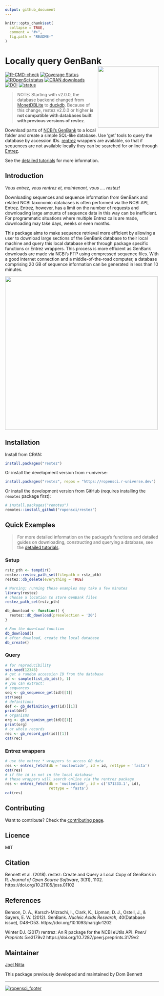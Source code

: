 ```yaml
---
output: github_document
---
```


<!-- README.md is generated from README.Rmd. Please edit that file -->
<!-- devtools::rmarkdown::render("README.Rmd") -->
<!-- Rscript -e "library(knitr); knit('README.Rmd')" -->

```r
knitr::opts_chunk$set(
  collapse = TRUE,
  comment = "#>",
  fig.path = "README-"
)
```

# Locally query GenBank <img src="https://raw.githubusercontent.com/ropensci/restez/master/logo.png" height="200" align="right"/>

[![R-CMD-check](https://github.com/ropensci/restez/workflows/R-CMD-check/badge.svg)](https://github.com/ropensci/restez/actions)
[![Coverage Status](https://coveralls.io/repos/github/ropensci/restez/badge.svg?branch=master)](https://coveralls.io/github/ropensci/restez?branch=master)
[![ROpenSci status](https://badges.ropensci.org/232_status.svg)](https://github.com/ropensci/software-review/issues/232)
[![CRAN downloads](http://cranlogs.r-pkg.org/badges/grand-total/restez)](https://CRAN.R-project.org/package=restez)
[![DOI](https://zenodo.org/badge/DOI/10.5281/zenodo.6806029.svg)](https://doi.org/10.5281/zenodo.6806029)
[![status](https://joss.theoj.org/papers/10.21105/joss.01102/status.svg)](https://joss.theoj.org/papers/10.21105/joss.01102)

> NOTE: Starting with v2.0.0, the database backend changed from [MonetDBLite](https://github.com/MonetDB/MonetDBLite-R) to [duckdb](https://github.com/duckdb/duckdb). Because of this change, restez v2.0.0 or higher **is not compatible with databases built with previous versions of restez**.

Download parts of [NCBI's GenBank](https://www.ncbi.nlm.nih.gov/nuccore) to a local folder and create a simple SQL-like database. Use 'get' tools to query the database by accession IDs. [rentrez](https://github.com/ropensci/rentrez) wrappers are available, so that if sequences are not available locally they can be searched for online through [Entrez](https://www.ncbi.nlm.nih.gov/books/NBK25500/).

See the [detailed tutorials](https://docs.ropensci.org/restez/articles/restez.html) for more information.

## Introduction

*Vous entrez, vous rentrez et, maintenant, vous .... restez!*

Downloading sequences and sequence information from GenBank and related NCBI taxonomic databases is often performed via the NCBI API, Entrez. Entrez, however, has a limit on the number of requests and downloading large amounts of sequence data in this way can be inefficient. For programmatic situations where multiple Entrez calls are made, downloading may take days, weeks or even months.

This package aims to make sequence retrieval more efficient by allowing a user to download large sections of the GenBank database to their local machine and query this local database either through package specific functions or Entrez wrappers. This process is more efficient as GenBank downloads are made via NCBI's FTP using compressed sequence files. With a good internet connection and a middle-of-the-road computer, a database comprising 20 GB of sequence information can be generated in less than 10 minutes.

<img src="https://raw.githubusercontent.com/ropensci/restez/master/paper/outline.png" height="500" align="center"/>

## Installation

Install from CRAN:

```r
install.packages("restez")
```

Or install the development version from r-universe:

```r
install.packages("restez", repos = "https://ropensci.r-universe.dev")
```

Or install the development version from GitHub (requires installing the `remotes` package first):

```r
# install.packages("remotes")
remotes::install_github("ropensci/restez")
```

## Quick Examples

> For more detailed information on the package's functions and detailed guides on downloading, constructing and querying a database, see the [detailed  tutorials](https://docs.ropensci.org/restez/articles/restez.html).

### Setup

```r
rstz_pth <- tempdir()
restez::restez_path_set(filepath = rstz_pth)
restez::db_delete(everything = TRUE)
```
```r
# Warning: running these examples may take a few minutes
library(restez)
# choose a location to store GenBank files
restez_path_set(rstz_pth)
```
``` r
db_download <- function() {
  restez::db_download(preselection = '20')
}
```
```r
# Run the download function
db_download()
# after download, create the local database
db_create()
```

### Query

```r
# for reproducibility
set.seed(12345)
# get a random accession ID from the database
id <- sample(list_db_ids(), 1)
# you can extract:
# sequences
seq <- gb_sequence_get(id)[[1]]
str(seq)
# definitions
def <- gb_definition_get(id)[[1]]
print(def)
# organisms
org <- gb_organism_get(id)[[1]]
print(org)
# or whole records
rec <- gb_record_get(id)[[1]]
cat(rec)
```

### Entrez wrappers

```r
# use the entrez_* wrappers to access GB data
res <- entrez_fetch(db = 'nucleotide', id = id, rettype = 'fasta')
cat(res)
# if the id is not in the local database
# these wrappers will search online via the rentrez package
res <- entrez_fetch(db = 'nucleotide', id = c('S71333.1', id),
                    rettype = 'fasta')
cat(res)
```

## Contributing

Want to contribute? Check the [contributing page](https://docs.ropensci.org/restez/CONTRIBUTING.html).

## Licence

MIT

## Citation

Bennett et al. (2018). restez: Create and Query a Local Copy of GenBank in R.
*Journal of Open Source Software*, 3(31), 1102. https://doi.org/10.21105/joss.01102

## References

Benson, D. A., Karsch-Mizrachi, I., Clark, K., Lipman, D. J., Ostell, J., &
Sayers, E. W. (2012). GenBank. *Nucleic Acids Research*, 40(Database issue),
D48–D53. https://doi.org/10.1093/nar/gkr1202

Winter DJ. (2017) rentrez: An R package for the NCBI eUtils API.
*PeerJ Preprints* 5:e3179v2 https://doi.org/10.7287/peerj.preprints.3179v2

## Maintainer

[Joel Nitta](https://github.com/joelnitta)

This package previously developed and maintained by Dom Bennett

-----

[![ropensci_footer](https://ropensci.org/public_images/ropensci_footer.png)](https://ropensci.org)
